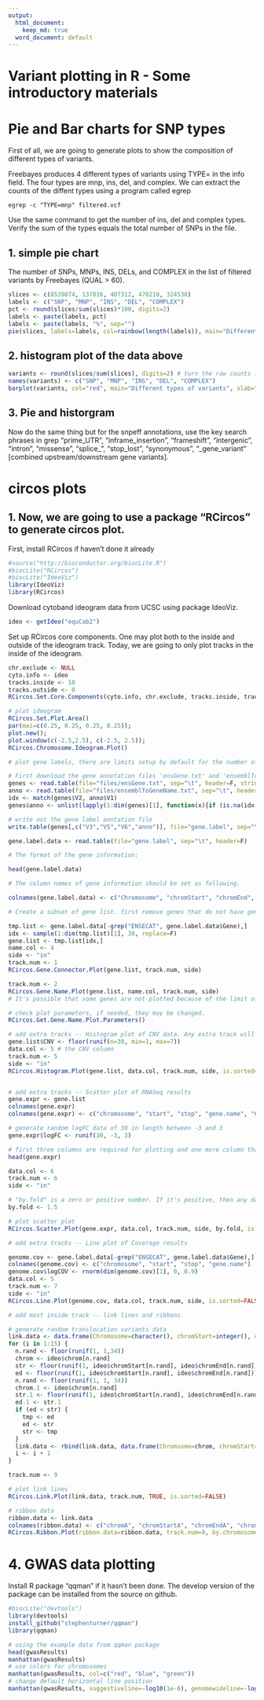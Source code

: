 ```yaml
---
output:
  html_document:
    keep_md: true
  word_document: default
---
```

Variant plotting in R - Some introductory materials
========================================================


# Pie and Bar charts for SNP types

First of all, we are going to generate plots to show the composition of different types of variants.

Freebayes produces 4 different types of variants using TYPE= in the info field. The four types are mnp, ins, del, and complex. We can extract the counts of the diffent types using a program called egrep 

```
egrep -c "TYPE=mnp" filtered.vcf
```

Use the same command to get the number of ins, del and complex types. Verify the sum of the types equals the total number of SNPs in the file.

## 1. simple pie chart
The number of SNPs, MNPs, INS, DELs, and COMPLEX in the list of filtered variants by Freebayes (QUAL > 60).
```r
slices <- c(8539874, 137816, 407312, 470210, 324538)
labels <- c("SNP", "MNP", "INS", "DEL", "COMPLEX")
pct <- round(slices/sum(slices)*100, digits=2)
labels <- paste(labels, pct)
labels <- paste(labels, "%", sep="")
pie(slices, labels=labels, col=rainbow(length(labels)), main="Different types of variants")
```

## 2. histogram plot of the data above
```r
variants <- round(slices/sum(slices), digits=2) # turn the raw counts into proportions
names(variants) <- c("SNP", "MNP", "INS", "DEL", "COMPLEX")
barplot(variants, col="red", main="Different types of variants", xlab="Type of variant", ylab="Percentage")
```

## 3. Pie and historgram 
Now do the same thing but for the snpeff annotations, use the key search phrases in grep "prime_UTR", "inframe_insertion", "frameshift", "intergenic", "intron", "missense", "splice_", "stop_lost", "synonymous", "_gene_variant" [combined upstream/downstream gene variants].

# circos plots 
## 1. Now, we are going to use a package "RCircos" to generate circos plot.
First, install RCircos if haven't done it already 

```r
#source("http://bioconductor.org/biocLite.R")
#biocLite("RCircos")
#biocLite("IdeoViz")
library(IdeoViz)
library(RCircos)
```

Download cytoband ideogram data from UCSC using package IdeoViz.
```r
ideo <- getIdeo("equCab2")
```

Set up RCircos core components. One may plot both to the inside and outside of the ideogram track. Today, we are going to only plot tracks in the inside of the ideogram.
```r
chr.exclude <- NULL
cyto.info <- ideo
tracks.inside <- 10
tracks.outside <- 0
RCircos.Set.Core.Components(cyto.info, chr.exclude, tracks.inside, tracks.outside)

# plot ideogram
RCircos.Set.Plot.Area()
par(mai=c(0.25, 0.25, 0.25, 0.25));
plot.new();
plot.window(c(-2.5,2.5), c(-2.5, 2.5));
RCircos.Chromosome.Ideogram.Plot()

# plot gene labels, there are limits setup by default for the number of genes that can be plotted for each chromosome based on the size of the chromosomes. The parameter can be changed if necessary. However, plotting too many genes will have the risk of having gene symbols overlapping one another.

# First download the gene annotation files 'ensGene.txt' and 'ensemblToGeneName.txt' from UCSC http://hgdownload.cse.ucsc.edu/goldenPath/equCab2/database/ 
genes <- read.table(file="files/ensGene.txt", sep="\t", header=F, stringsAsFactors=F)
anno <- read.table(file="files/ensemblToGeneName.txt", sep="\t", header=F, stringsAsFactors=F)
idx <- match(genes$V2, anno$V1)
genes$anno <- unlist(lapply(1:dim(genes)[1], function(x){if (is.na(idx[x]) == "TRUE") {genes$V2[x]} else {anno$V2[idx[x]]}}))

# write out the gene label anntation file
write.table(genes[,c("V3","V5","V6","anno")], file="gene.label", sep="\t", row.names=F, col.names=F, quote=F)

gene.label.data <- read.table(file="gene.label", sep="\t", header=F)

# The format of the gene information:

head(gene.label.data)

# The column names of gene information should be set as following.

colnames(gene.label.data) <- c("Chromosome", "chromStart", "chromEnd", "Gene")

# Create a subset of gene list. first remove genes that do not have gene symbols, because ENSEMBL IDs are too long in character and will use up too much space for demonstration purpose. The list of genes would be the genes of interest. In the class, we will randomly select 30 genes.

tmp.list <- gene.label.data[-grep("ENSECAT", gene.label.data$Gene),]
idx <- sample(1:dim(tmp.list)[1], 30, replace=F)
gene.list <- tmp.list[idx,]
name.col <- 4
side <- "in"
track.num <- 1
RCircos.Gene.Connector.Plot(gene.list, track.num, side)

track.num <- 2
RCircos.Gene.Name.Plot(gene.list, name.col, track.num, side)
# It's possible that some genes are not plotted because of the limit of plotting for each chromosome.

# check plot parameters, if needed, they may be changed.
RCircos.Get.Gene.Name.Plot.Parameters() 

# add extra tracks -- Histogram plot of CNV data. Any extra track will depend on the types of data one wants to include in the plot. The required information is the location of what will be plotted in the genome: chromosome number, start and stop position.
gene.list$CNV <- floor(runif(n=30, min=1, max=7))
data.col <- 5 # the CNV column
track.num <- 5
side <- "in"
RCircos.Histogram.Plot(gene.list, data.col, track.num, side, is.sorted=FALSE, min.value=-2)


# add extra tracks -- Scatter plot of RNASeq results
gene.expr <- gene.list
colnames(gene.expr)
colnames(gene.expr) <- c("chromosome", "start", "stop", "gene.name", "CNV")

# generate random logFC data of 30 in length between -3 and 3
gene.expr$logFC <- runif(30, -3, 3)

# first three columns are required for plotting and one more column that corresponds to the data to plot 
head(gene.expr)

data.col <- 6
track.num <- 6
side <- "in"

# "by.fold" is a zero or positive number. If it's positive, then any data point with a value >= by.fold will be plotted as red color; any data point with a value <= -by.fold will be plotted as blue color; otherwise, data point will be plotted in black color.
by.fold <- 1.5

# plot scatter plot
RCircos.Scatter.Plot(gene.expr, data.col, track.num, side, by.fold, is.sorted=FALSE)

# add extra tracks -- Line plot of Coverage results

genome.cov <- gene.label.data[-grep("ENSECAT", gene.label.data$Gene),]
colnames(genome.cov) <- c("chromosome", "start", "stop", "gene.name")
genome.cov$logCOV <- rnorm(dim(genome.cov)[1], 0, 0.9)
data.col <- 5
track.num <- 7
side <- "in"
RCircos.Line.Plot(genome.cov, data.col, track.num, side, is.sorted=FALSE)

# add most inside track -- link lines and ribbons.

# generate random translocation variants data
link.data <- data.frame(Chromosome=character(), chromStart=integer(), chromEnd=integer(), Chromosome.1=character(), chromStart.1=integer(), chromEnd.1=integer(), stringsAsFactors=F)
for (i in 1:15) {
  n.rand <- floor(runif(1, 1,34))
  chrom <- ideo$chrom[n.rand]
  str <- floor(runif(1, ideo$chromStart[n.rand], ideo$chromEnd[n.rand]))
  ed <- floor(runif(1, ideo$chromStart[n.rand], ideo$chromEnd[n.rand]))
  n.rand <- floor(runif(1, 1, 34))
  chrom.1 <- ideo$chrom[n.rand]
  str.1 <- floor(runif(1, ideo$chromStart[n.rand], ideo$chromEnd[n.rand]))
  ed.1 <- str.1
  if (ed < str) {
    tmp <- ed
    ed <- str
    str <- tmp
  }
  link.data <- rbind(link.data, data.frame(Chromsome=chrom, chromStart=str, chromEnd=ed, Chromosome.1=chrom.1, chromStart.1=str.1, chromEnd.1=ed.1))
  i <- i + 1
}

track.num <- 9

# plot link lines
RCircos.Link.Plot(link.data, track.num, TRUE, is.sorted=FALSE)

# ribbon data
ribbon.data <- link.data
colnames(ribbon.data) <- c("chromA", "chromStartA", "chromEndA", "chromB", "chromStartB", "chromEndB")
RCircos.Ribbon.Plot(ribbon.data=ribbon.data, track.num=9, by.chromosome=FALSE, twist=FALSE, is.sorted=FALSE)

```

# 4. GWAS data plotting
Install R package "qqman" if it hasn't been done. The develop version of the package can be installed from the source on github.
```r
#biocLite("devtools")
library(devtools)
install_github("stephenturner/qqman")
library(qqman)

# using the example data from qqman package
head(gwasResults)
manhattan(gwasResults)
# use colors for chromosomes
manhattan(gwasResults, col=c("red", "blue", "green"))
# change default horizontal line position
manhattan(gwasResults, suggestiveline=-log10(1e-6), genomewideline=-log10(1e-8), col=c("red", "blue", "green"))
```

